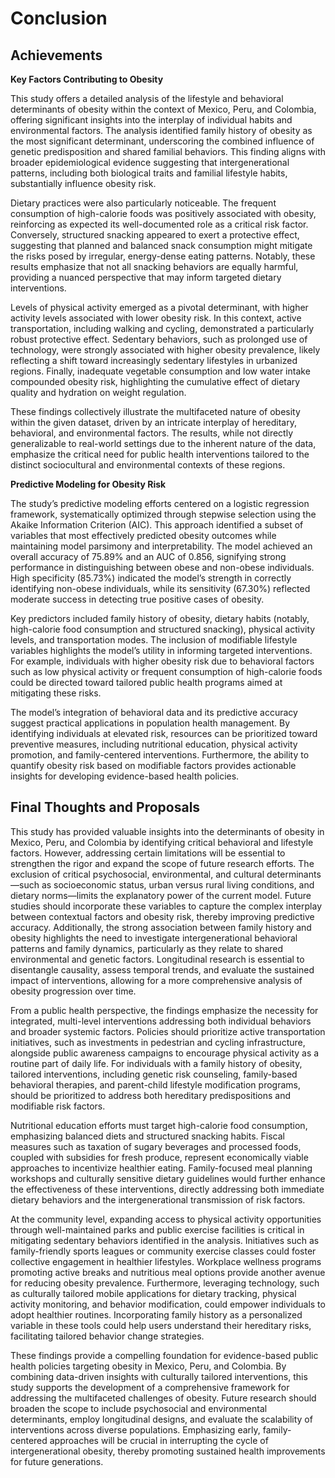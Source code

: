 # Conclusion

## Achievements

**Key Factors Contributing to Obesity**

This study offers a detailed analysis of the lifestyle and behavioral determinants of obesity within the context of Mexico, Peru, and Colombia, offering significant insights into the interplay of individual habits and environmental factors. The analysis identified family history of obesity as the most significant determinant, underscoring the combined influence of genetic predisposition and shared familial behaviors. This finding aligns with broader epidemiological evidence suggesting that intergenerational patterns, including both biological traits and familial lifestyle habits, substantially influence obesity risk.

Dietary practices were also particularly noticeable. The frequent consumption of high-calorie foods was positively associated with obesity, reinforcing as expected its well-documented role as a critical risk factor. Conversely, structured snacking appeared to exert a protective effect, suggesting that planned and balanced snack consumption might mitigate the risks posed by irregular, energy-dense eating patterns. Notably, these results emphasize that not all snacking behaviors are equally harmful, providing a nuanced perspective that may inform targeted dietary interventions.

Levels of physical activity emerged as a pivotal determinant, with higher activity levels associated with lower obesity risk. In this context, active transportation, including walking and cycling, demonstrated a particularly robust protective effect. Sedentary behaviors, such as prolonged use of technology, were strongly associated with higher obesity prevalence, likely reflecting a shift toward increasingly sedentary lifestyles in urbanized regions. Finally, inadequate vegetable consumption and low water intake compounded obesity risk, highlighting the cumulative effect of dietary quality and hydration on weight regulation.

These findings collectively illustrate the multifaceted nature of obesity within the given dataset, driven by an intricate interplay of hereditary, behavioral, and environmental factors. The results, while not directly generalizable to real-world settings due to the inherent nature of the data, emphasize the critical need for public health interventions tailored to the distinct sociocultural and environmental contexts of these regions.

**Predictive Modeling for Obesity Risk**

The study’s predictive modeling efforts centered on a logistic regression framework, systematically optimized through stepwise selection using the Akaike Information Criterion (AIC). This approach identified a subset of variables that most effectively predicted obesity outcomes while maintaining model parsimony and interpretability. The model achieved an overall accuracy of 75.89% and an AUC of 0.856, signifying strong performance in distinguishing between obese and non-obese individuals. High specificity (85.73%) indicated the model’s strength in correctly identifying non-obese individuals, while its sensitivity (67.30%) reflected moderate success in detecting true positive cases of obesity.

Key predictors included family history of obesity, dietary habits (notably, high-calorie food consumption and structured snacking), physical activity levels, and transportation modes. The inclusion of modifiable lifestyle variables highlights the model’s utility in informing targeted interventions. For example, individuals with higher obesity risk due to behavioral factors such as low physical activity or frequent consumption of high-calorie foods could be directed toward tailored public health programs aimed at mitigating these risks.

The model’s integration of behavioral data and its predictive accuracy suggest practical applications in population health management. By identifying individuals at elevated risk, resources can be prioritized toward preventive measures, including nutritional education, physical activity promotion, and family-centered interventions. Furthermore, the ability to quantify obesity risk based on modifiable factors provides actionable insights for developing evidence-based health policies.

## Final Thoughts and Proposals

This study has provided valuable insights into the determinants of obesity in Mexico, Peru, and Colombia by identifying critical behavioral and lifestyle factors. However, addressing certain limitations will be essential to strengthen the rigor and expand the scope of future research efforts. The exclusion of critical psychosocial, environmental, and cultural determinants—such as socioeconomic status, urban versus rural living conditions, and dietary norms—limits the explanatory power of the current model. Future studies should incorporate these variables to capture the complex interplay between contextual factors and obesity risk, thereby improving predictive accuracy. Additionally, the strong association between family history and obesity highlights the need to investigate intergenerational behavioral patterns and family dynamics, particularly as they relate to shared environmental and genetic factors. Longitudinal research is essential to disentangle causality, assess temporal trends, and evaluate the sustained impact of interventions, allowing for a more comprehensive analysis of obesity progression over time.

From a public health perspective, the findings emphasize the necessity for integrated, multi-level interventions addressing both individual behaviors and broader systemic factors. Policies should prioritize active transportation initiatives, such as investments in pedestrian and cycling infrastructure, alongside public awareness campaigns to encourage physical activity as a routine part of daily life. For individuals with a family history of obesity, tailored interventions, including genetic risk counseling, family-based behavioral therapies, and parent-child lifestyle modification programs, should be prioritized to address both hereditary predispositions and modifiable risk factors.

Nutritional education efforts must target high-calorie food consumption, emphasizing balanced diets and structured snacking habits. Fiscal measures such as taxation of sugary beverages and processed foods, coupled with subsidies for fresh produce, represent economically viable approaches to incentivize healthier eating. Family-focused meal planning workshops and culturally sensitive dietary guidelines would further enhance the effectiveness of these interventions, directly addressing both immediate dietary behaviors and the intergenerational transmission of risk factors.

At the community level, expanding access to physical activity opportunities through well-maintained parks and public exercise facilities is critical in mitigating sedentary behaviors identified in the analysis. Initiatives such as family-friendly sports leagues or community exercise classes could foster collective engagement in healthier lifestyles. Workplace wellness programs promoting active breaks and nutritious meal options provide another avenue for reducing obesity prevalence. Furthermore, leveraging technology, such as culturally tailored mobile applications for dietary tracking, physical activity monitoring, and behavior modification, could empower individuals to adopt healthier routines. Incorporating family history as a personalized variable in these tools could help users understand their hereditary risks, facilitating tailored behavior change strategies.

These findings provide a compelling foundation for evidence-based public health policies targeting obesity in Mexico, Peru, and Colombia. By combining data-driven insights with culturally tailored interventions, this study supports the development of a comprehensive framework for addressing the multifaceted challenges of obesity. Future research should broaden the scope to include psychosocial and environmental determinants, employ longitudinal designs, and evaluate the scalability of interventions across diverse populations. Emphasizing early, family-centered approaches will be crucial in interrupting the cycle of intergenerational obesity, thereby promoting sustained health improvements for future generations.
